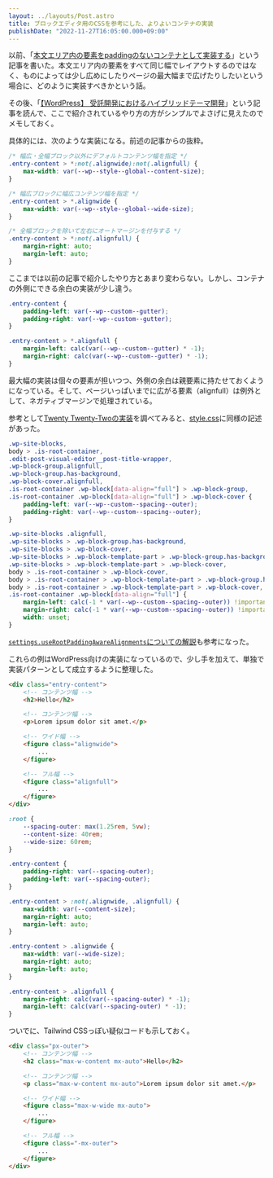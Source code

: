 ```yaml
---
layout: ../layouts/Post.astro
title: ブロックエディタ用のCSSを参考にした、よりよいコンテナの実装
publishDate: "2022-11-27T16:05:00.000+09:00"
---
```


以前、「[本文エリア内の要素をpaddingのないコンテナとして実装する](/2022-07-31-container-with-no-padding)」という記事を書いた。本文エリア内の要素をすべて同じ幅でレイアウトするのではなく、ものによっては少し広めにしたりページの最大幅まで広げたりしたいという場合に、どのように実装すべきかという話。

その後、「[【WordPress】 受託開発におけるハイブリッドテーマ開発](https://qiita.com/TetsuakiHamano/items/4166dd093e2ba03c57d7)」という記事を読んで、ここで紹介されているやり方の方がシンプルでよさげに見えたのでメモしておく。

具体的には、次のような実装になる。前述の記事からの抜粋。

```css
/* 幅広・全幅ブロック以外にデフォルトコンテンツ幅を指定 */
.entry-content > *:not(.alignwide):not(.alignfull) {
	max-width: var(--wp--style--global--content-size);
}

/* 幅広ブロックに幅広コンテンツ幅を指定 */
.entry-content > *.alignwide {
	max-width: var(--wp--style--global--wide-size);
}

/* 全幅ブロックを除いて左右にオートマージンを付与する */
.entry-content > *:not(.alignfull) {
	margin-right: auto;
	margin-left: auto;
}
```

ここまでは以前の記事で紹介したやり方とあまり変わらない。しかし、コンテナの外側にできる余白の実装が少し違う。

```css
.entry-content {
	padding-left: var(--wp--custom--gutter);
	padding-right: var(--wp--custom--gutter);
}

.entry-content > *.alignfull {
	margin-left: calc(var(--wp--custom--gutter) * -1);
	margin-right: calc(var(--wp--custom--gutter) * -1);
}
```

最大幅の実装は個々の要素が担いつつ、外側の余白は親要素に持たせておくようになっている。そして、ページいっぱいまでに広がる要素（alignfull）は例外として、ネガティブマージンで処理されている。

参考として[Twenty Twenty-Twoの実装](https://github.com/WordPress/wordpress-develop/tree/trunk/src/wp-content/themes/twentytwentytwo)を調べてみると、[style.css](https://github.com/WordPress/wordpress-develop/blob/trunk/src/wp-content/themes/twentytwentytwo/style.css)に同様の記述があった。

```css
.wp-site-blocks,
body > .is-root-container,
.edit-post-visual-editor__post-title-wrapper,
.wp-block-group.alignfull,
.wp-block-group.has-background,
.wp-block-cover.alignfull,
.is-root-container .wp-block[data-align="full"] > .wp-block-group,
.is-root-container .wp-block[data-align="full"] > .wp-block-cover {
	padding-left: var(--wp--custom--spacing--outer);
	padding-right: var(--wp--custom--spacing--outer);
}

.wp-site-blocks .alignfull,
.wp-site-blocks > .wp-block-group.has-background,
.wp-site-blocks > .wp-block-cover,
.wp-site-blocks > .wp-block-template-part > .wp-block-group.has-background,
.wp-site-blocks > .wp-block-template-part > .wp-block-cover,
body > .is-root-container > .wp-block-cover,
body > .is-root-container > .wp-block-template-part > .wp-block-group.has-background,
body > .is-root-container > .wp-block-template-part > .wp-block-cover,
.is-root-container .wp-block[data-align="full"] {
	margin-left: calc(-1 * var(--wp--custom--spacing--outer)) !important;
	margin-right: calc(-1 * var(--wp--custom--spacing--outer)) !important;
	width: unset;
}
```

[`settings.useRootPaddingAwareAlignments`についての解説](https://qiita.com/TetsuakiHamano/items/4c1576131a71fc41ef41#settingsuserootpaddingawarealignments)も参考になった。

これらの例はWordPress向けの実装になっているので、少し手を加えて、単独で実装パターンとして成立するように整理した。

```html
<div class="entry-content">
	<!-- コンテンツ幅 -->
	<h2>Hello</h2>

	<!-- コンテンツ幅 -->
	<p>Lorem ipsum dolor sit amet.</p>

	<!-- ワイド幅 -->
	<figure class="alignwide">
		...
	</figure>

	<!-- フル幅 -->
	<figure class="alignfull">
		...
	</figure>
</div>
```

```css
:root {
	--spacing-outer: max(1.25rem, 5vw);
	--content-size: 40rem;
	--wide-size: 60rem;
}

.entry-content {
	padding-right: var(--spacing-outer);
	padding-left: var(--spacing-outer);
}

.entry-content > :not(.alignwide, .alignfull) {
	max-width: var(--content-size);
	margin-right: auto;
	margin-left: auto;
}

.entry-content > .alignwide {
	max-width: var(--wide-size);
	margin-right: auto;
	margin-left: auto;
}

.entry-content > .alignfull {
	margin-right: calc(var(--spacing-outer) * -1);
	margin-left: calc(var(--spacing-outer) * -1);
}
```

ついでに、Tailwind CSSっぽい疑似コードも示しておく。

```html
<div class="px-outer">
	<!-- コンテンツ幅 -->
	<h2 class="max-w-content mx-auto">Hello</h2>

	<!-- コンテンツ幅 -->
	<p class="max-w-content mx-auto">Lorem ipsum dolor sit amet.</p>

	<!-- ワイド幅 -->
	<figure class="max-w-wide mx-auto">
		...
	</figure>

	<!-- フル幅 -->
	<figure class="-mx-outer">
		...
	</figure>
</div>
```
